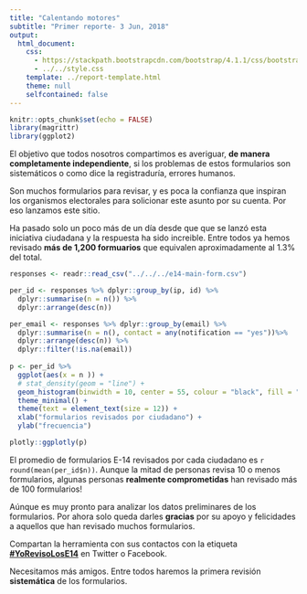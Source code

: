 ```yaml
---
title: "Calentando motores"
subtitle: "Primer reporte- 3 Jun, 2018"
output: 
  html_document:
    css: 
      - https://stackpath.bootstrapcdn.com/bootstrap/4.1.1/css/bootstrap.min.css
      - ../../style.css
    template: ../report-template.html
    theme: null
    selfcontained: false
---
```


```r
knitr::opts_chunk$set(echo = FALSE)
library(magrittr)
library(ggplot2)
```

<div class="lead">
El objetivo que todos nosotros compartimos es averiguar, **de manera completamente independiente**, si los problemas de estos formularios son sistemáticos o como dice la registraduría, errores humanos.

Son muchos formularios para revisar, y es poca la confianza que inspiran los organismos electorales para solicionar este asunto por su cuenta. 
Por eso lanzamos este sitio.

Ha pasado solo un poco más de un día desde que que se lanzó esta iniciativa ciudadana y la respuesta ha sido increible. 
Entre todos ya hemos revisado **más de 1,200 formuarios** que equivalen aproximadamente al 1.3% del total. 

```r
responses <- readr::read_csv("../../../e14-main-form.csv")

per_id <- responses %>% dplyr::group_by(ip, id) %>% 
  dplyr::summarise(n = n()) %>%
  dplyr::arrange(desc(n))

per_email <- responses %>% dplyr::group_by(email) %>%
  dplyr::summarise(n = n(), contact = any(notification == "yes"))%>%
  dplyr::arrange(desc(n)) %>%
  dplyr::filter(!is.na(email))
  
p <- per_id %>% 
  ggplot(aes(x = n )) +
  # stat_density(geom = "line") + 
  geom_histogram(binwidth = 10, center = 55, colour = "black", fill = "#007bff") +
  theme_minimal() +
  theme(text = element_text(size = 12)) +
  xlab("formularios revisados por ciudadano") +
  ylab("frecuencia")

plotly::ggplotly(p) 
```
<p class="text-muted pt-2 caption">El promedio de formularios E-14 revisados por cada ciudadano es `r round(mean(per_id$n))`. Aunque la mitad de personas revisa 10 o menos formularios, algunas personas **realmente comprometidas** han revisado más de 100 formularios!<p>

Aúnque es muy pronto para analizar los datos preliminares de los formularios. Por ahora solo queda darles **gracias** por su apoyo y felicidades a aquellos que han revisado muchos formularios. 

Compartan la herramienta con sus contactos con la etiqueta <a href="https://twitter.com/intent/tweet?text=Ayuda%20a%20saber%20si%20hubo%20fraude%20con%20los%20E-14&hashtags=YoRevisoLosE14&url=http%3A%2F%2F127.0.0.1%3A5500%2Findex.html">**#YoRevisoLosE14**</a> en Twitter o Facebook. 

Necesitamos más amigos. Entre todos haremos la primera revisión **sistemática** de los formularios.

</div>

<div class="sharethis-inline-share-buttons py-3" id="share" data-description="data-description"></div>

